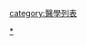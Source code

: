 {{Catnav|頁面分類|列表|科學相關列表|醫學列表}}
{{Catnav|頁面分類|人类社会|生活|医学|醫學列表}}

[[category:醫學列表|category:醫學列表]]
[[Category:药物|*]]